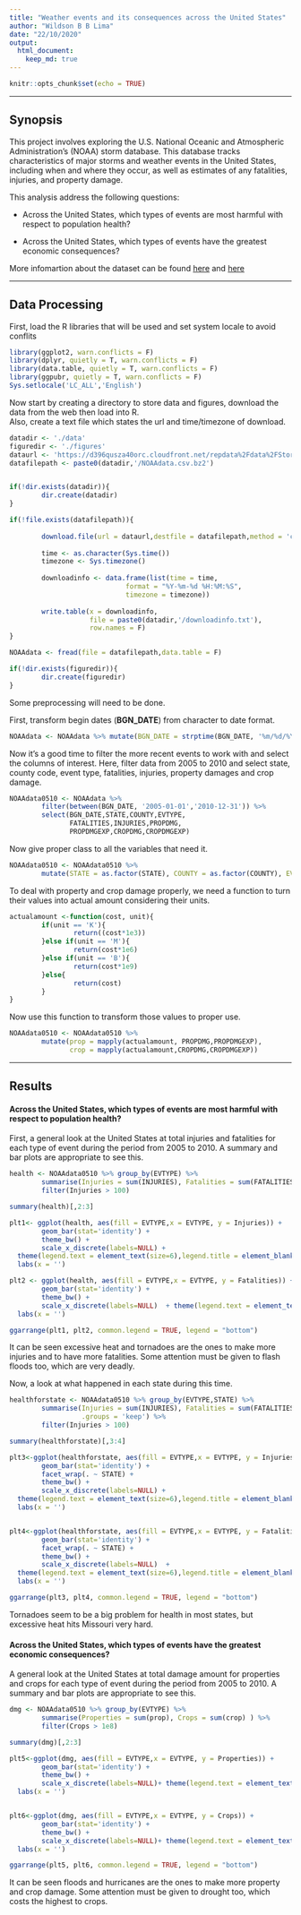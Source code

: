 ```yaml
---
title: "Weather events and its consequences across the United States"
author: "Wildson B B Lima"
date: "22/10/2020"
output: 
  html_document:
    keep_md: true
---
```


```r
knitr::opts_chunk$set(echo = TRUE)
```

-------  

## Synopsis

This project involves exploring the U.S. National Oceanic and Atmospheric Administration's (NOAA) storm database. This database tracks characteristics of major storms and weather events in the United States, including when and where they occur, as well as estimates of any fatalities, injuries, and property damage.  

This analysis address the following questions:  

* Across the United States, which types of events are most harmful with respect to population health?  

* Across the United States, which types of events have the greatest economic consequences?  

More infomartion about the dataset can be found [here](https://d396qusza40orc.cloudfront.net/repdata%2Fpeer2_doc%2Fpd01016005curr.pdf) and [here](https://d396qusza40orc.cloudfront.net/repdata%2Fpeer2_doc%2FNCDC%20Storm%20Events-FAQ%20Page.pdf)

-------  

## Data Processing  
First, load the R libraries that will be used and set system locale to avoid conflits  

```r
library(ggplot2, warn.conflicts = F)
library(dplyr, quietly = T, warn.conflicts = F)
library(data.table, quietly = T, warn.conflicts = F)
library(ggpubr, quietly = T, warn.conflicts = F)
Sys.setlocale('LC_ALL','English')  
```  

Now start by creating a directory to store data and figures, download the data from the web then load into R.  
Also, create a text file which states the url and time/timezone of download.  

```r
datadir <- './data'
figuredir <- './figures'
dataurl <- 'https://d396qusza40orc.cloudfront.net/repdata%2Fdata%2FStormData.csv.bz2'
datafilepath <- paste0(datadir,'/NOAAdata.csv.bz2')


if(!dir.exists(datadir)){
        dir.create(datadir)
}

if(!file.exists(datafilepath)){
        
        download.file(url = dataurl,destfile = datafilepath,method = 'curl')
        
        time <- as.character(Sys.time())
        timezone <- Sys.timezone()
        
        downloadinfo <- data.frame(list(time = time, 
                             format = "%Y-%m-%d %H:%M:%S",
                             timezone = timezone))
        
        write.table(x = downloadinfo,
                    file = paste0(datadir,'/downloadinfo.txt'),
                    row.names = F)
}

NOAAdata <- fread(file = datafilepath,data.table = F)

if(!dir.exists(figuredir)){
        dir.create(figuredir)
}


```  

Some preprocessing will need to be done.

First, transform begin dates (**BGN_DATE**) from character to date format.

```r
NOAAdata <- NOAAdata %>% mutate(BGN_DATE = strptime(BGN_DATE, '%m/%d/%Y %H:%M:%S'))
```  

Now it's a good time to filter the more recent events to work with and select the columns of interest. Here, filter data from 2005 to 2010 and select state, county code, event type, fatalities, injuries, property damages and crop damage. 

```r
NOAAdata0510 <- NOAAdata %>% 
        filter(between(BGN_DATE, '2005-01-01','2010-12-31')) %>% 
        select(BGN_DATE,STATE,COUNTY,EVTYPE,
               FATALITIES,INJURIES,PROPDMG,
               PROPDMGEXP,CROPDMG,CROPDMGEXP)
```  

Now give proper class to all the variables that need it.  

```r
NOAAdata0510 <- NOAAdata0510 %>%
        mutate(STATE = as.factor(STATE), COUNTY = as.factor(COUNTY), EVTYPE = as.factor(EVTYPE))
```  

To deal with property and crop damage properly, we need a function to turn their values into actual amount considering their units.

```r
actualamount <-function(cost, unit){
        if(unit == 'K'){
                return((cost*1e3))
        }else if(unit == 'M'){
                return(cost*1e6)
        }else if(unit == 'B'){
                return(cost*1e9)
        }else{
                return(cost)
        }
}
```  

Now use this function to transform those values to proper use.  

```r
NOAAdata0510 <- NOAAdata0510 %>% 
        mutate(prop = mapply(actualamount, PROPDMG,PROPDMGEXP),
               crop = mapply(actualamount,CROPDMG,CROPDMGEXP))
```

---  

## Results

#### Across the United States, which types of events are most harmful with respect to population health?  

First, a general look at the United States at total injuries and fatalities for each type of event during the period from 2005 to 2010. A summary and bar plots are appropriate to see this.  

```r
health <- NOAAdata0510 %>% group_by(EVTYPE) %>%
        summarise(Injuries = sum(INJURIES), Fatalities = sum(FATALITIES) ) %>% 
        filter(Injuries > 100)  

summary(health)[,2:3]  

plt1<- ggplot(health, aes(fill = EVTYPE,x = EVTYPE, y = Injuries)) + 
        geom_bar(stat='identity') +
        theme_bw() +
        scale_x_discrete(labels=NULL) + 
  theme(legend.text = element_text(size=6),legend.title = element_blank()) + 
  labs(x = '')

plt2 <- ggplot(health, aes(fill = EVTYPE,x = EVTYPE, y = Fatalities)) + 
        geom_bar(stat='identity') +
        theme_bw() +
        scale_x_discrete(labels=NULL)  + theme(legend.text = element_text(size=6),legend.title = element_blank()) + 
  labs(x = '')

ggarrange(plt1, plt2, common.legend = TRUE, legend = "bottom")
```  

It can be seen excessive heat and tornadoes are the ones to make more injuries and to have more fatalities. Some attention must be given to flash floods too, which are very deadly.  

Now, a look at what happened in each state during this time.  

```r
healthforstate <- NOAAdata0510 %>% group_by(EVTYPE,STATE) %>%
        summarise(Injuries = sum(INJURIES), Fatalities = sum(FATALITIES),
                  .groups = 'keep') %>% 
        filter(Injuries > 100)  

summary(healthforstate)[,3:4]  

plt3<-ggplot(healthforstate, aes(fill = EVTYPE,x = EVTYPE, y = Injuries)) + 
        geom_bar(stat='identity') +
        facet_wrap(. ~ STATE) +
        theme_bw() +
        scale_x_discrete(labels=NULL) + 
  theme(legend.text = element_text(size=6),legend.title = element_blank()) + 
  labs(x = '')


plt4<-ggplot(healthforstate, aes(fill = EVTYPE,x = EVTYPE, y = Fatalities)) + 
        geom_bar(stat='identity') +
        facet_wrap(. ~ STATE) +
        theme_bw() +
        scale_x_discrete(labels=NULL)  + 
  theme(legend.text = element_text(size=6),legend.title = element_blank()) + 
  labs(x = '')

ggarrange(plt3, plt4, common.legend = TRUE, legend = "bottom")

```  

Tornadoes seem to be a big problem for health in most states, but excessive heat hits Missouri very hard.  

#### Across the United States, which types of events have the greatest economic consequences?  

A general look at the United States at total damage amount for properties and crops for each type of event during the period from 2005 to 2010. A summary and bar plots are appropriate to see this.  

```r
dmg <- NOAAdata0510 %>% group_by(EVTYPE) %>%
        summarise(Properties = sum(prop), Crops = sum(crop) ) %>% 
        filter(Crops > 1e8)  

summary(dmg)[,2:3]  

plt5<-ggplot(dmg, aes(fill = EVTYPE,x = EVTYPE, y = Properties)) + 
        geom_bar(stat='identity') +
        theme_bw() +
        scale_x_discrete(labels=NULL)+ theme(legend.text = element_text(size=6),legend.title = element_blank()) + 
  labs(x = '')


plt6<-ggplot(dmg, aes(fill = EVTYPE,x = EVTYPE, y = Crops)) + 
        geom_bar(stat='identity') +
        theme_bw() +
        scale_x_discrete(labels=NULL)+ theme(legend.text = element_text(size=6),legend.title = element_blank()) + 
  labs(x = '')

ggarrange(plt5, plt6, common.legend = TRUE, legend = "bottom")

```  

It can be seen floods and hurricanes are the ones to make more property and crop damage. Some attention must be given to drought too, which costs the highest to crops.  





